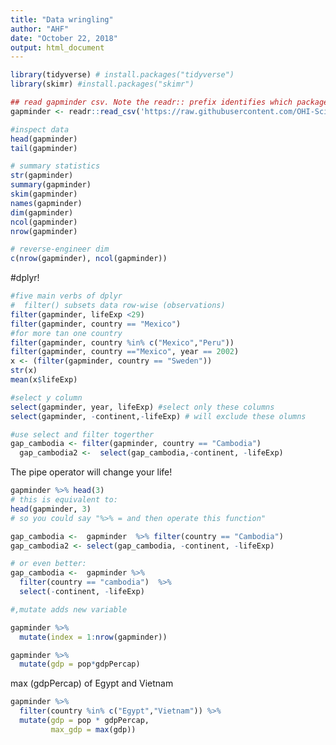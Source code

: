 ```yaml
---
title: "Data wringling"
author: "AHF"
date: "October 22, 2018"
output: html_document
---
```

```r
library(tidyverse) # install.packages("tidyverse")
library(skimr) #install.packages("skimr")

```

```r
## read gapminder csv. Note the readr:: prefix identifies which package it's in
gapminder <- readr::read_csv('https://raw.githubusercontent.com/OHI-Science/data-science-training/master/data/gapminder.csv')

#inspect data
head(gapminder)
tail(gapminder)

# summary statistics
str(gapminder)
summary(gapminder)
skim(gapminder)
names(gapminder)
dim(gapminder)
ncol(gapminder)
nrow(gapminder)

# reverse-engineer dim
c(nrow(gapminder), ncol(gapminder))
```


#dplyr!
```r
#five main verbs of dplyr 
#  filter() subsets data row-wise (observations)
filter(gapminder, lifeExp <29)
filter(gapminder, country == "Mexico")
#for more tan one country
filter(gapminder, country %in% c("Mexico","Peru"))
filter(gapminder, country =="Mexico", year == 2002)
x <- (filter(gapminder, country == "Sweden"))
str(x)
mean(x$lifeExp)
```

```r
#select y column
select(gapminder, year, lifeExp) #select only these columns
select(gapminder, -continent,-lifeExp) # will exclude these olumns

#use select and filter togerther
gap_cambodia <- filter(gapminder, country == "Cambodia") 
  gap_cambodia2 <-  select(gap_cambodia,-continent, -lifeExp)
```

The pipe operator will change your life!

```r
gapminder %>% head(3)
# this is equivalent to:
head(gapminder, 3)
# so you could say "%>% = and then operate this function"

gap_cambodia <-  gapminder  %>% filter(country == "Cambodia") 
gap_cambodia2 <- select(gap_cambodia, -continent, -lifeExp)

# or even better:
gap_cambodia <-  gapminder %>% 
  filter(country == "cambodia")  %>% 
  select(-continent, -lifeExp)
```


```r

#,mutate adds new variable

gapminder %>% 
  mutate(index = 1:nrow(gapminder)) 

gapminder %>% 
  mutate(gdp = pop*gdpPercap)
```


max (gdpPercap) of Egypt and Vietnam
```r
gapminder %>% 
  filter(country %in% c("Egypt","Vietnam")) %>% 
  mutate(gdp = pop * gdpPercap, 
         max_gdp = max(gdp))


```

